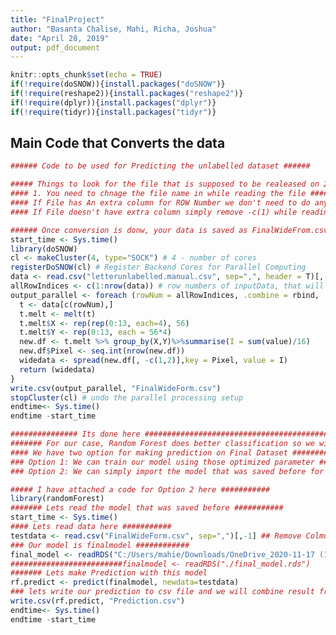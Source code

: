 ---
title: "FinalProject"
author: "Basanta Chalise, Mahi, Richa, Joshua"
date: "April 28, 2019"
output: pdf_document
---

```{r setup, include=FALSE}
knitr::opts_chunk$set(echo = TRUE)
if(!require(doSNOW)){install.packages("doSNOW")}
if(!require(reshape2)){install.packages("reshape2")}
if(!require(dplyr)){install.packages("dplyr")}
if(!require(tidyr)){install.packages("tidyr")}
```

## Main Code that Converts the data #####

```{r, echo=FALSE}
###### Code to be used for Predicting the unlabelled dataset ######

##### Things to look for the file that is supposed to be realeased on 29th of April ######
#### 1. You need to chnage the file name in while reading the file #####
#### If File has An extra column for ROW Number we don't need to do anything with it ######
#### If File doesn't have extra column simply remove -c(1) while reading the csv file #########

###### Once conversion is donw, your data is saved as FinalWideFrom.csv #########
start_time <- Sys.time()
library(doSNOW)
cl <- makeCluster(4, type="SOCK") # 4 - number of cores
registerDoSNOW(cl) # Register Backend Cores for Parallel Computing
data <- read.csv("letterunlabelled.manual.csv", sep=",", header = T)[,-c(1)]
allRowIndices <- c(1:nrow(data)) # row numbers of inputData, that will be processed in parallel
output_parallel <- foreach (rowNum = allRowIndices, .combine = rbind, .packages =c("reshape2", "dplyr", "tidyr") ) %dopar% {
  t <- data[c(rowNum),]
  t.melt <- melt(t)
  t.melt$X <- rep(rep(0:13, each=4), 56)
  t.melt$Y <- rep(0:13, each = 56*4)
  new.df <- t.melt %>% group_by(X,Y)%>%summarise(I = sum(value)/16)
  new.df$Pixel <- seq.int(nrow(new.df))
  widedata <- spread(new.df[, -c(1,2)],key = Pixel, value = I)
  return (widedata)
}
write.csv(output_parallel, "FinalWideForm.csv")
stopCluster(cl) # undo the parallel processing setup
endtime<- Sys.time()
endtime -start_time


```


```{r, echo=FALSE}

############### Its done here ###########################################################
####### For our case, Random Forest does better classification so we will use random Forest #####
#### We have two option for making prediction on Final Dataset ########
### Option 1: We can train our model using those optimized parameter #######
### Option 2: We can simply import the model that was saved before for prediction #######

##### I have attached a code for Option 2 here ###########
library(randomForest)
####### Lets read the model that was saved before ###########
start_time <- Sys.time()
#### Lets read data here ###########
testdata <- read.csv("FinalWideForm.csv", sep=",")[,-1] ## Remove Colmun 1 which has observation number
### Our model is finalmodel ############
final_model <- readRDS("C:/Users/mahie/Downloads/OneDrive_2020-11-17 (1)/Final Folder/final_model.rds")
#########################finalmodel <- readRDS("./final_model.rds")
####### Lets make Prediction with this model
rf.predict <- predict(finalmodel, newdata=testdata)
### lets write our prediction to csv file and we will combine result from 4 of us to upload in d2l#####
write.csv(rf.predict, "Prediction.csv")
endtime<- Sys.time()
endtime -start_time

```
